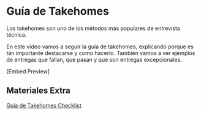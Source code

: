 # Guía de Takehomes

Los takehomes son uno de los métodos más populares de entrevista técnica.

En este video vamos a seguir la guía de takehomes, explicando porque es tán importante destacarse y como hacerlo. También vamos a ver ejemplos
de entregas que fallan, que pasan y que son entregas excepcionales.

[Embed Preview]

## Materiales Extra

[Guía de Takehomes Checklist](https://www.notion.so/silverdev/Technical-take-homes-Guide-8dd1f932adbc4faa932027ed9cf4fe5d)
